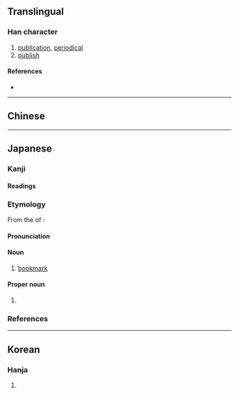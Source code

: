 {{also|刊}}
{{character info}}
==Translingual==

===Han character===
{{Han char|rn=75|rad=木|as=06|sn=10|four=|canj=MJD|ids=⿱幵木}}

# [[publication]], [[periodical]]
# [[publish]]

====References====
* {{Han ref|kx=0522.210|dkj=14708|dj=0910.220|hdz=21193.020|uh=681E|ud=26654}}

----

==Chinese==
{{zh-see|刊|v}}

----

==Japanese==

===Kanji===
{{ja-kanji|grade=|rs=木06}}

====Readings====
{{ja-readings
|goon=かん
|kanon=かん
|kun=しおり-<しをり-
}}

===Etymology===
{{ja-kanjitab|しおり|yomi=k|alt=枝折,枝折り}}
From the {{m|ja|連用形|tr=ren'yōkei||stem or continuative form}} of {{ja-r|枝%折る|し%おる|}}: {{ja-compound|枝|し|折る|おる|t1=branch|t2=to fold|nocat=1}}

====Pronunciation====
{{ja-pron|しおり|y=k|acc=0|acc_ref=DJR}}

====Noun====
{{ja-noun|しおり|hhira=しをり}}

# [[bookmark]]

====Proper noun====
{{ja-pos|proper|しおり}}

# {{given name|ja|female|sort=しおり}}

===References===
<references/>

----

==Korean==

===Hanja===
{{ko-hanja|hangeul=간|eumhun=|rv=gan|mr=kan|y=kan}}

# {{rfdef|ko|sort=木06}}